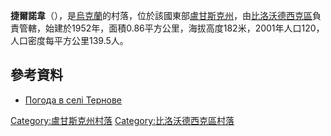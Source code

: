 {{coord|49|5|7|N|39|25|13|E|scale:100000|display=title}}

'''捷爾諾韋'''（{{lang-uk|Тернове}}），是[[烏克蘭|烏克蘭]]的村落，位於該國東部[[盧甘斯克州|盧甘斯克州]]，由[[比洛沃德西克區|比洛沃德西克區]]負責管轄，始建於1952年，面積0.86平方公里，海拔高度182米，2001年人口120，人口密度每平方公里139.5人。

==參考資料==
* [http://weather.in.ua/ua/lyganskaja/26043 Погода в селі Тернове]

{{DEFAULTSORT:Тернове}}
[[Category:盧甘斯克州村落|Category:盧甘斯克州村落]]
[[Category:比洛沃德西克區村落|Category:比洛沃德西克區村落]]


{{Luhansk-geo-stub}}